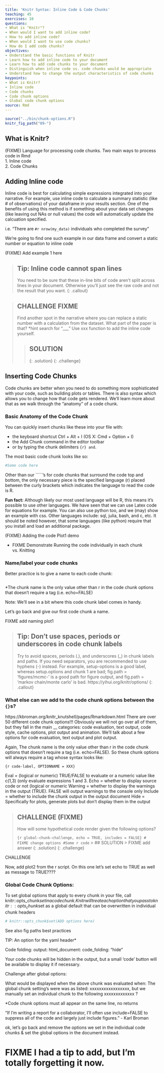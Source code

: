 ```yaml
---
title: 'Knitr Syntax: Inline Code & Code Chunks'
teaching: 45
exercises: 10
questions:
- What is "Knitr"?
- When would I want to add inline code?
- How to add inline code?
- When would I want to use code chunks?
- How do I add code chunks?
objectives:
- Understand the basic functions of Knitr
- Learn how to add inline code to your document
- Learn how to add code chunks to your document
- Distinguish when inline code vs. code chunks would be appropriate
- Understand how to change the output characteristics of code chunks
keypoints:
- What is Knitr?
- Inline code
- Code chunks
- Code chunk options
- Global code chunk options
source: Rmd
---
```


```r
source("../bin/chunk-options.R")
knitr_fig_path("09-")
```

## What is Knitr?
(FIXME) Language for processing code chunks. Two main ways to process code in Rmd   
1. Inline code  
2. Code Chunks  

## Adding Inline code

Inline code is best for calculating simple expressions integrated into your narrative.
For example, use inline code to calculate a summary statistic (like # of observations) of your dataframe in your results section. One of the benefits of using this method is if something about your data set changes (like leaving out NAs or null values) the code will automatically update the calcuation specified.

i.e. "There are `#r nrow(my_data)` individuals who completed the survey"

We're going to find one such example in our data frame and convert a static number or equation to inline code

(FIXME) Add example 1 here

> ## Tip: Inline code cannot span lines
> You need to be sure that these in-line bits of code aren’t split across lines in your document. Otherwise you’ll just see the raw code and not the result that you want.
{: .callout}

> ## CHALLENGE FIXME
> Find another spot in the narrative where you can replace a static number with a calculation from the dataset. What part of the paper is that? *hint search for "___" Use xxx function to add the inline code yourself.
>
>> ## SOLUTION
>> 
> {: .solution}
{: .challenge}

## Inserting Code Chunks
Code chunks are better when you need to do something more sophisticated with your code, such as building plots or tables. There is also syntax which allows you to change how that code gets rendered. We’ll learn more about that as we walk through the “anatomy” of a code chunk.  

### Basic Anatomy of the Code Chunk
You can quickly insert chunks like these into your file with:

* the keyboard shortcut Ctrl + Alt + I (OS X: Cmd + Option + I)
* the Add Chunk  command in the editor toolbar
* or by typing the chunk delimiters ```{r} and ```.

The most basic code chunk looks like so:
``` r
#Some code here
```

Other than our `````'s for code chunks that surround the code top and bottom, the only necessary piece is the specified language (r) placed between the curly brackets which indicates the language to read the code is R. 

**Fun fact:** Although likely our most used language will be R, this means it’s possible to use other languages. We have seen that we can use Latex code for equations for example. You can also use python too, and we (may) show an example with css. Other languages include: sql, julia, bash, and c, etc. It should be noted however, that some languages (like python) require that you install and load an additional package. 

(FIXME) Adding the code
Plot1 demo

* FIXME Demonstrate Running the code individually in each chunk vs. Knitting

### Name/label your code chunks

Better practice is to give a name to each code chunk:

``` r
```
*The chunk name is the only value other than r in the code chunk options that doesn’t require a tag (i.e. echo=FALSE)

Note: 
We’ll see in a bit where this code chunk label comes in handy. 

Let's go back and give our first code chunk a name.

FIXME add naming plot1


> ## Tip: Don't use spaces, periods or underscores in code chunk labels
>Try to avoid spaces, periods (.), and underscores (_) in chunk labels and paths. If you need separators, you are recommended to use hyphens (-) instead. For example, setup-options is a good label, whereas setup.options and chunk 1 are bad; fig.path = 'figures/mcmc-' is a good path for figure output, and fig.path = 'markov chain/monte carlo' is bad. https://yihui.org/knitr/options/
{: .callout}

### What else can we add to the code chunk options between the `{}`s? 

https://kbroman.org/knitr_knutshell/pages/Rmarkdown.html
There are over 50 different code chunk options!!! Obviously we will not go over all of them, but they fall in the main __ categories: code evaluation, text output, code style, cache options, plot output and animation. We’ll talk about a few options for code evaluation, text output and plot output.

Again, The chunk name is the only value other than r in the code chunk options that doesn’t require a tag (i.e. echo=FALSE). So these chunk options will always require a tag whose syntax looks like:

`{r code-label, OPTIONNAME = XXX}`


Eval = (logical or numeric) TRUE/FALSE to evaluate or a numeric value like c(1,3) (only evaluate expressions 1 and 3.
Echo =  whether to display source code or not (logical or numeric
Warning = whether to display the warnings in the output (TRUE). FALSE will output warnings to the console only
Include = whether to include the chunk output in the output document
Hide = Specifically for plots, generate plots but don’t display them in the output
 
 
> ## CHALLENGE (FIXME)
> How will some hypothetical code render given the following options?
>
> ```{r global-chunk-challenge, echo = TRUE, includes = FALSE}
> # FIXME change options
> #Some r code
> ```
>> ## SOLUTION
>> FIXME add answer
> {: .solution}
{: .challenge}

CHALLENGE

Now, add plot2 from the r script. On this one let’s set echo to TRUE as well as message to TRUE???? 


### Global Code Chunk Options:
To set global options that apply to every chunk in your file, call knitr::opts_chunk$set in a code chunk. Knitr will treat each option that you pass to knitr::opts_chunk$set as a global default that can be overwritten in individual chunk headers

```r
# knitr::opts_chunk$set(ADD options here)
```

See also fig paths best practices

TIP:
An option for the yaml header*

Code folding: output:
  html_document:
    code_folding: "hide"

Your code chunks will be hidden in the output, but a small ‘code’ button will be available to display it if necessary.



Challenge after global options:

What would be displayed when the above chunk was evaluated when:
The global chunk setting’s were was as listed: xxxxxxxxxxxxxxxxx, 
but we manually set an individual chunk to the following xxxxxxxxxxxxx ?
 
*Code chunk options must all appear on the same line, no returns

“If I’m writing a report for a collaborator, I’ll often use include=FALSE to suppress all of the code and largely just include figures.” - Karl Broman

ok, let's go back and remove the options we set in the individual code chunks & set the global options in the document instead. 


# FIXME I had a tip to add, but I'm totally forgetting it now. 
